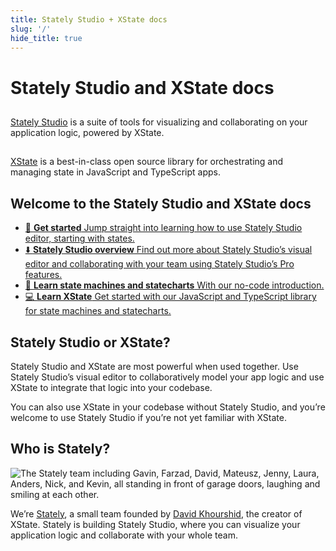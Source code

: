 ```yaml
---
title: Stately Studio + XState docs
slug: '/'
hide_title: true
---
```


<h1 class="visually-hidden">Stately Studio and XState docs</h1>

<div class="docs-intro">
  <div class="docs-intro-studio">
    <h2 class="docs-intro-logo-heading" id="stately-studio">
      <ThemedImage
        alt="Stately Studio"
        sources={{
          light: '/intro-stately-logo-black.svg',
          dark: '/intro-stately-logo-white.svg',
        }}
      />
    </h2>
    <p>
      <a href="./studio">Stately Studio</a> is a suite of tools for visualizing
      and collaborating on your application logic, powered by XState.
    </p>
  </div>
  <div class="docs-intro-xstate">
    <h2 class="docs-intro-logo-heading" id="xstate">
      <ThemedImage
        alt="XState"
        sources={{
          light: '/intro-xstate-logo-black.svg',
          dark: '/intro-xstate-logo-white.svg',
        }}
      />
    </h2>
    <p>
      <a href="./xstate">XState</a> is a best-in-class open source library for
      orchestrating and managing state in JavaScript and TypeScript apps.
    </p>
  </div>
</div>

## Welcome to the Stately Studio and XState docs

<ul className="content-boxes">
  <li>
    <a className="link-box" href="./docs/states">
      🏁 <strong>Get started</strong> Jump straight into learning how to use
      Stately Studio editor, starting with states.
    </a>
  </li>
  <li>
    <a className="link-box" href="./docs/studio">
      ⬇️ <strong>Stately Studio overview</strong> Find out more about Stately
      Studio’s visual editor and collaborating with your team using Stately
      Studio’s Pro features.
    </a>
  </li>
  <li>
    <a className="link-box" href="./docs/state-machines-and-statecharts">
      🧠 <strong>Learn state machines and statecharts</strong> With our no-code
      introduction.
    </a>
  </li>
  <li>
    <a className="link-box" href="./docs/xstate">
      💻 <strong>Learn XState</strong> Get started with our JavaScript and
      TypeScript library for state machines and statecharts.
    </a>
  </li>
</ul>

<EmbedMachine
  name="Default machine"
  embedURL="https://stately.ai/registry/editor/embed/5b170468-d66a-4136-84c8-676c8fea82e8?machineId=3e69d71f-1eda-41af-bee0-e82031d3f810"
/>

## Stately Studio or XState?

Stately Studio and XState are most powerful when used together. Use Stately Studio’s visual editor to collaboratively model your app logic and use XState to integrate that logic into your codebase.

You can also use XState in your codebase without Stately Studio, and you’re welcome to use Stately Studio if you’re not yet familiar with XState.

## Who is Stately?

![The Stately team including Gavin, Farzad, David, Mateusz, Jenny, Laura, Anders, Nick, and Kevin, all standing in front of garage doors, laughing and smiling at each other.](/stately.png)

We’re [Stately](https://stately.ai), a small team founded by [David Khourshid](https://twitter.com/davidkpiano), the creator of XState. Stately is building Stately Studio, where you can visualize your application logic and collaborate with your whole team.
